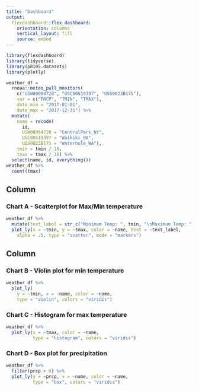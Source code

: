 ```yaml
---
title: "Dashboard"
output: 
  flexdashboard::flex_dashboard:
    orientation: columns
    vertical_layout: fill
    source: embed
---
```


```r
library(flexdashboard)
library(tidyverse)
library(p8105.datasets)
library(plotly)
```

```r
weather_df = 
  rnoaa::meteo_pull_monitors(
    c("USW00094728", "USC00519397", "USS0023B17S"),
    var = c("PRCP", "TMIN", "TMAX"), 
    date_min = "2017-01-01",
    date_max = "2017-12-31") %>%
  mutate(
    name = recode(
      id, 
      USW00094728 = "CentralPark_NY", 
      USC00519397 = "Waikiki_HA",
      USS0023B17S = "Waterhole_WA"),
    tmin = tmin / 10,
    tmax = tmax / 10) %>%
  select(name, id, everything())
weather_df %>% 
  count(tmax)
```

Column {data-width=650}
-----------------------------------------------------------------------

### Chart A - Scatterplot for Max/Min temperature

```r
weather_df %>% 
  mutate(text_label = str_c("Minimum Temp: ", tmin, "\nMaximum Temp: ", tmax)) %>% 
  plot_ly(x = ~tmin, y = ~tmax, color = ~name, text = ~text_label,
    alpha = .5, type = "scatter", mode = "markers")
```

Column {data-width=350}
-----------------------------------------------------------------------

### Chart B - Violin plot for min temperature

```r
weather_df %>% 
  plot_ly(
    y = ~tmin, x = ~name, color = ~name,
    type = "violin", colors = "viridis")
```

### Chart C - Histogram for max temperature

```r
weather_df %>% 
  plot_ly(x = ~tmax, color = ~name,
          type = "histogram", colors = "viridis")
```

### Chart D - Box plot for precipitation

```r
weather_df %>% 
  filter(prcp > 0) %>% 
  plot_ly(y = ~prcp, x = ~name, color = ~name,
          type = "box", colors = "viridis")
```
